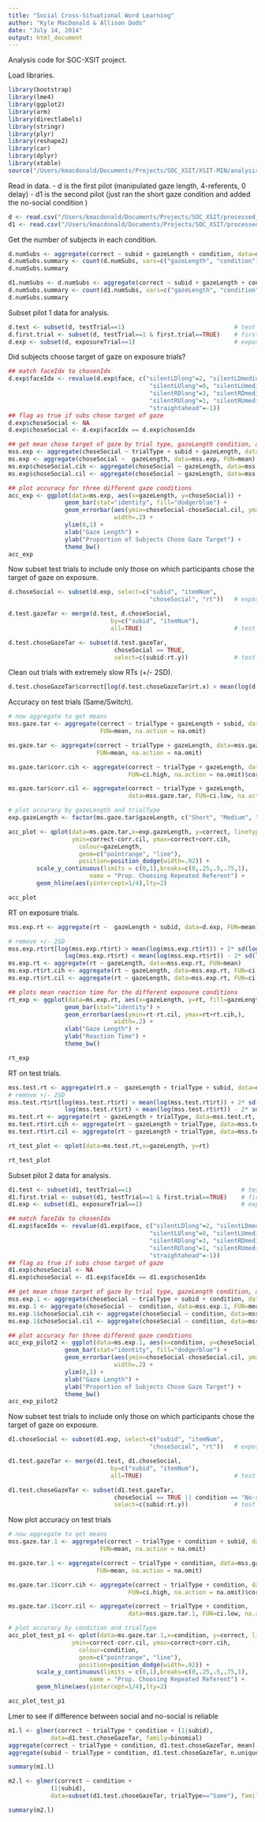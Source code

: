 ```yaml
---
title: "Social Cross-Situational Word Learning"
author: "Kyle MacDonald & Allison Dods"
date: "July 14, 2014"
output: html_document
---
```


Analysis code for SOC-XSIT project. 

Load libraries.

```r
library(bootstrap)
library(lme4)
library(ggplot2)
library(arm)
library(directlabels)
library(stringr)
library(plyr)
library(reshape2)
library(car)
library(dplyr)
library(xtable)
source("/Users/kmacdonald/Documents/Projects/SOC_XSIT/XSIT-MIN/analysis/Ranalysis/useful.R")
```

Read in data. 
- d is the first pilot (manipulated gaze length, 4-referents, 0 delay)
- d1 is the second pilot (just ran the short gaze condition and added the no-social condition )

```r
d <- read.csv("/Users/kmacdonald/Documents/Projects/SOC_XSIT/processed_data/soc_xsit_4_looks_pilot.csv")
d1 <- read.csv("/Users/kmacdonald/Documents/Projects/SOC_XSIT/processed_data/soc_xsit_4_looks_pilot_2.csv")
```

Get the number of subjects in each condition.

```r
d.numSubs <- aggregate(correct ~ subid + gazeLength + condition, data=d, FUN=mean)
d.numSubs.summary <- count(d.numSubs, vars=c("gazeLength", "condition"))
d.numSubs.summary

d1.numSubs <- d.numSubs <- aggregate(correct ~ subid + gazeLength + condition, data=d1, FUN=mean)
d.numSubs.summary <- count(d1.numSubs, vars=c("gazeLength", "condition"))
d.numSubs.summary
```

Subset pilot 1 data for analysis.

```r
d.test <- subset(d, testTrial==1)                               # test trials
d.first.trial <- subset(d, testTrial==1 & first.trial==TRUE)    # first test trial for each sub
d.exp <- subset(d, exposureTrial==1)                            # exposure trials
```

Did subjects choose target of gaze on exposure trials?

```r
## match faceIdx to chosenIdx
d.exp$faceIdx <- revalue(d.exp$face, c("silentLDlong"=2, "silentLDmedium"=2, "silentLDshort"=2, 
                                        "silentLUlong"=0, "silentLUmedium"=0, "silentLUshort"=0, 
                                        "silentRDlong"=3, "silentRDmedium"=3, "silentRDshort"=3,
                                        "silentRUlong"=1, "silentRUmedium"=1, "silentRUshort"=1, 
                                        "straightahead"=-1))
## flag as true if subs chose target of gaze
d.exp$choseSocial <- NA 
d.exp$choseSocial <- d.exp$faceIdx == d.exp$chosenIdx

## get mean chose target of gaze by trial type, gazeLength condition, and sub id
mss.exp <- aggregate(choseSocial ~ trialType + subid + gazeLength, data=d.exp, FUN=mean)
ms.exp <- aggregate(choseSocial ~  gazeLength, data=mss.exp, FUN=mean)
ms.exp$choseSocial.cih <- aggregate(choseSocial ~ gazeLength, data=mss.exp, FUN=ci.high)$choseSocial
ms.exp$choseSocial.cil <- aggregate(choseSocial ~ gazeLength, data=mss.exp, FUN=ci.low)$choseSocial

## plot accuracy for three different gaze conditions
acc_exp <- ggplot(data=ms.exp, aes(x=gazeLength, y=choseSocial)) +
                geom_bar(stat="identity", fill="dodgerblue") +
                geom_errorbar(aes(ymin=choseSocial-choseSocial.cil, ymax=choseSocial+choseSocial.cih),
                              width=.2) +
                ylim(0,1) +
                xlab("Gaze Length") +
                ylab("Proportion of Subjects Chose Gaze Target") +
                theme_bw() 
acc_exp
```

Now subset test trials to include only those on which participants chose the target of gaze on exposure.

```r
d.choseSocial <- subset(d.exp, select=c("subid", "itemNum",
                                        "choseSocial", "rt"))   # exposure trials chose gazeTar

d.test.gazeTar <- merge(d.test, d.choseSocial, 
                             by=c("subid", "itemNum"), 
                             all=TRUE)                          # test trials with exp trial info

d.test.choseGazeTar <- subset(d.test.gazeTar, 
                              choseSocial == TRUE, 
                              select=c(subid:rt.y))             # test trils: just chose gazeTar on exp

```

Clean out trials with extremely slow RTs (+/- 2SD).

```r
d.test.choseGazeTar$correct[log(d.test.choseGazeTar$rt.x) > mean(log(d.test.choseGazeTar$rt.x)) + 2* sd(log(d.test.choseGazeTar$rt.x)) | log(d.test.choseGazeTar$rt.x) < mean(log(d.test.choseGazeTar$rt.x)) - 2* sd(log(d.test.choseGazeTar$rt.x))] <- NA
```

Accuracy on test trials (Same/Switch).

```r
# now aggregate to get means 
mss.gaze.tar <- aggregate(correct ~ trialType + gazeLength + subid, data=d.test.choseGazeTar, 
                          FUN=mean, na.action = na.omit)

ms.gaze.tar <- aggregate(correct ~ trialType + gazeLength, data=mss.gaze.tar, 
                         FUN=mean, na.action = na.omit)

ms.gaze.tar$corr.cih <- aggregate(correct ~ trialType + gazeLength, data=mss.gaze.tar, 
                                  FUN=ci.high, na.action = na.omit)$correct

ms.gaze.tar$corr.cil <- aggregate(correct ~ trialType + gazeLength, 
                                  data=mss.gaze.tar, FUN=ci.low, na.action = na.omit)$correct

# plot accuracy by gazeLength and trialType
exp.gazeLength <- factor(ms.gaze.tar$gazeLength, c("Short", "Medium", "Long"))

acc_plot <- qplot(data=ms.gaze.tar,x=exp.gazeLength, y=correct, linetype=trialType, 
                  ymin=correct-corr.cil, ymax=correct+corr.cih,
                    colour=gazeLength, 
                    geom=c("pointrange", "line"),
                    position=position_dodge(width=.02)) +
        scale_y_continuous(limits = c(0,1),breaks=c(0,.25,.5,.75,1),
                       name = "Prop. Choosing Repeated Referent") +
        geom_hline(aes(yintercept=1/4),lty=2)

acc_plot

```

RT on exposure trials.

```r
mss.exp.rt <- aggregate(rt ~  gazeLength + subid, data=d.exp, FUN=mean)

# remove +/- 2SD
mss.exp.rt$rt[log(mss.exp.rt$rt) > mean(log(mss.exp.rt$rt)) + 2* sd(log(mss.exp.rt$rt)) | 
                log(mss.exp.rt$rt) < mean(log(mss.exp.rt$rt)) - 2* sd(log(mss.exp.rt$rt))] <- NA
ms.exp.rt <- aggregate(rt ~ gazeLength, data=mss.exp.rt, FUN=mean)
ms.exp.rt$rt.cih <- aggregate(rt ~ gazeLength, data=mss.exp.rt, FUN=ci.high)$rt
ms.exp.rt$rt.cil <- aggregate(rt ~ gazeLength, data=mss.exp.rt, FUN=ci.low)$rt

## plots mean reaction time for the different exposure conditions 
rt_exp <- ggplot(data=ms.exp.rt, aes(x=gazeLength, y=rt, fill=gazeLength)) +
                geom_bar(stat="identity") +
                geom_errorbar(aes(ymin=rt-rt.cil, ymax=rt+rt.cih,),
                              width=.2) +
                xlab("Gaze Length") +
                ylab("Reaction Time") +
                theme_bw() 

rt_exp
```

RT on test trials.

```r
mss.test.rt <- aggregate(rt.x ~  gazeLength + trialType + subid, data=d.test.choseGazeTar, FUN=mean)
# remove +/- 2SD
mss.test.rt$rt[log(mss.test.rt$rt) > mean(log(mss.test.rt$rt)) + 2* sd(log(mss.test.rt$rt)) | 
                log(mss.test.rt$rt) < mean(log(mss.test.rt$rt)) - 2* sd(log(mss.test.rt$rt))] <- NA
ms.test.rt <- aggregate(rt ~ gazeLength + trialType, data=mss.test.rt, FUN=mean)
ms.test.rt$rt.cih <- aggregate(rt ~ gazeLength + trialType, data=mss.test.rt, FUN=ci.high)$rt
ms.test.rt$rt.cil <- aggregate(rt ~ gazeLength + trialType, data=mss.test.rt, FUN=ci.low)$rt

rt_test_plot <- qplot(data=ms.test.rt,x=gazeLength, y=rt)

rt_test_plot
```

Subset pilot 2 data for analysis.

```r
d1.test <- subset(d1, testTrial==1)                               # test trials
d1.first.trial <- subset(d1, testTrial==1 & first.trial==TRUE)    # first test trial for each sub
d1.exp <- subset(d1, exposureTrial==1)                            # exposure trials
```

```r
## match faceIdx to chosenIdx
d1.exp$faceIdx <- revalue(d1.exp$face, c("silentLDlong"=2, "silentLDmedium"=2, "silentLDshort"=2, 
                                        "silentLUlong"=0, "silentLUmedium"=0, "silentLUshort"=0, 
                                        "silentRDlong"=3, "silentRDmedium"=3, "silentRDshort"=3,
                                        "silentRUlong"=1, "silentRUmedium"=1, "silentRUshort"=1, 
                                        "straightahead"=-1))
## flag as true if subs chose target of gaze
d1.exp$choseSocial <- NA 
d1.exp$choseSocial <- d1.exp$faceIdx == d1.exp$chosenIdx

## get mean chose target of gaze by trial type, gazeLength condition, and sub id
mss.exp.1 <- aggregate(choseSocial ~ trialType + subid + condition, data=d1.exp, FUN=mean)
ms.exp.1 <- aggregate(choseSocial ~  condition, data=mss.exp.1, FUN=mean)
ms.exp.1$choseSocial.cih <- aggregate(choseSocial ~ condition, data=mss.exp.1, FUN=ci.high)$choseSocial
ms.exp.1$choseSocial.cil <- aggregate(choseSocial ~ condition, data=mss.exp.1, FUN=ci.low)$choseSocial

## plot accuracy for three different gaze conditions
acc_exp_pilot2 <- ggplot(data=ms.exp.1, aes(x=condition, y=choseSocial)) +
                geom_bar(stat="identity", fill="dodgerblue") +
                geom_errorbar(aes(ymin=choseSocial-choseSocial.cil, ymax=choseSocial+choseSocial.cih),
                              width=.2) +
                ylim(0,1) +
                xlab("Gaze Length") +
                ylab("Proportion of Subjects Chose Gaze Target") +
                theme_bw() 
acc_exp_pilot2
```

Now subset test trials to include only those on which participants chose the target of gaze on exposure.

```r
d1.choseSocial <- subset(d1.exp, select=c("subid", "itemNum",
                                        "choseSocial", "rt"))   # exposure trials chose gazeTar

d1.test.gazeTar <- merge(d1.test, d1.choseSocial, 
                             by=c("subid", "itemNum"), 
                             all=TRUE)                          # test trials with exp trial info

d1.test.choseGazeTar <- subset(d1.test.gazeTar, 
                              choseSocial == TRUE || condition == "No-social", 
                              select=c(subid:rt.y))             # test trials: just chose gazeTar on exp
```

Now plot accuracy on test trials

```r
# now aggregate to get means 
mss.gaze.tar.1 <- aggregate(correct ~ trialType + condition + subid, data=d1.test.choseGazeTar, 
                          FUN=mean, na.action = na.omit)

ms.gaze.tar.1 <- aggregate(correct ~ trialType + condition, data=mss.gaze.tar.1, 
                         FUN=mean, na.action = na.omit)

ms.gaze.tar.1$corr.cih <- aggregate(correct ~ trialType + condition, data=mss.gaze.tar.1, 
                                  FUN=ci.high, na.action = na.omit)$correct

ms.gaze.tar.1$corr.cil <- aggregate(correct ~ trialType + condition, 
                                  data=mss.gaze.tar.1, FUN=ci.low, na.action = na.omit)$correct

# plot accuracy by condition and trialType
acc_plot_test_p1 <- qplot(data=ms.gaze.tar.1,x=condition, y=correct, linetype=trialType, 
                  ymin=correct-corr.cil, ymax=correct+corr.cih,
                    colour=condition, 
                    geom=c("pointrange", "line"),
                    position=position_dodge(width=.02)) +
        scale_y_continuous(limits = c(0,1),breaks=c(0,.25,.5,.75,1),
                       name = "Prop. Choosing Repeated Referent") +
        geom_hline(aes(yintercept=1/4),lty=2)

acc_plot_test_p1
```

Lmer to see if difference between social and no-social is reliable 

```r
m1.l <- glmer(correct ~ trialType * condition + (1|subid), 
            data=d1.test.choseGazeTar, family=binomial)
aggregate(correct ~ trialType + condition, d1.test.choseGazeTar, mean)
aggregate(subid ~ trialType + condition, d1.test.choseGazeTar, n.unique)

summary(m1.l)
```


```r
m2.l <- glmer(correct ~ condition + 
            (1|subid), 
            data=subset(d1.test.choseGazeTar, trialType=="Same"), family=binomial, nAGQ=0)

summary(m2.l)
```